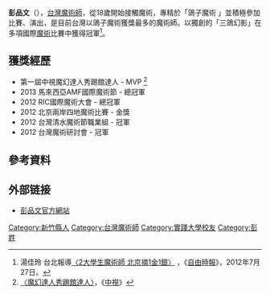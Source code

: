 {{multiple issues|
{{advert|time=2013-06-24T22:33:36+00:00}}
{{autobiography|time=2013-06-24T22:33:36+00:00}}
{{Inappropriate tone|time=2013-07-12T02:38:26+00:00}}
}}
{{藝人
| 姓名 = 彭品文
| 類型 = 魔術師
| 圖片 = 2017魔術師彭品文形象照.jpg
| 圖片尺寸 = 200px
| 圖片簡介 = 
| 英文名 = Pin-Wen Peng
| 羅馬拼音 = 
| 原名 = 
| 國籍 = {{ROC}}
| 民族 = 
| 語言 = 
| 職業 = [[魔術|魔術師]]
|出生日期 = 2月12日
|出生地点 = 台湾[[新竹縣|新竹縣]]
| 星座 =  
| 出道日期 = 
| 活躍年代 = 2013－
| 經紀公司 = 藍羽毛魔術娛樂
| 教育程度 = [[實踐大學|實踐大學]]
| 網站 = [https://www.pinwenpeng.com.tw 彭品文官方網站]
}}

'''彭品文'''（{{bd||2月12日|}}），[[台灣|台灣]][[魔術師|魔術師]]，從18歲開始接觸魔術，專精於「鴿子魔術 」並積極參加比賽、演出，是目前台灣以鴿子魔術獲獎最多的魔術師。以獨創的「三鴿幻影」在多項國際[[魔術|魔術]]比賽中獲得冠軍<ref>湯佳玲 台北報導[http://tw.news.yahoo.com/2%E5%A4%A7%E5%AD%B8%E7%94%9F%E9%AD%94%E8%A1%93%E5%B8%AB-%E5%8C%97%E4%BA%AC%E6%91%981%E9%87%911%E9%8A%80-203527367.html 〈2大學生魔術師 北京摘1金1銀〉] {{webarchive|url=https://web.archive.org/web/20131204054159/http://tw.news.yahoo.com/2%E5%A4%A7%E5%AD%B8%E7%94%9F%E9%AD%94%E8%A1%93%E5%B8%AB-%E5%8C%97%E4%BA%AC%E6%91%981%E9%87%911%E9%8A%80-203527367.html |date=2013-12-04 }}，《[[自由時報|自由時報]]》，2012年7月27日。</ref>。

== 獲獎經歷 ==
*第一屆中視魔幻達人秀踢館達人 - MVP <ref>[https://www.youtube.com/watch?v=1lxycp06Rjo&t=1s 〈魔幻達人秀踢館達人〉]，《[[中視|中視]]》</ref>
*2013 馬來西亞AMF國際魔術節 - 總冠軍
*2012 RIC國際魔術大會 - 總冠軍
*2012 北京兩岸四地魔術比賽 - 金獎
*2012 台灣清水魔術節職業組 - 冠軍
*2012 台灣魔術研討會 - 冠軍

==參考資料==
{{reflist|1}}

==外部链接==
*[https://www.pinwenpeng.com.tw 彭品文官方網站] {{Wayback|url=https://www.pinwenpeng.com.tw/ |date=20220418013644 }}

{{DEFAULTSORT:Peng Pin-Wen}}
[[Category:新竹縣人|Category:新竹縣人]]
[[Category:台灣魔術師|Category:台灣魔術師]]
[[Category:實踐大學校友|Category:實踐大學校友]]
[[Category:彭姓|Category:彭姓]]